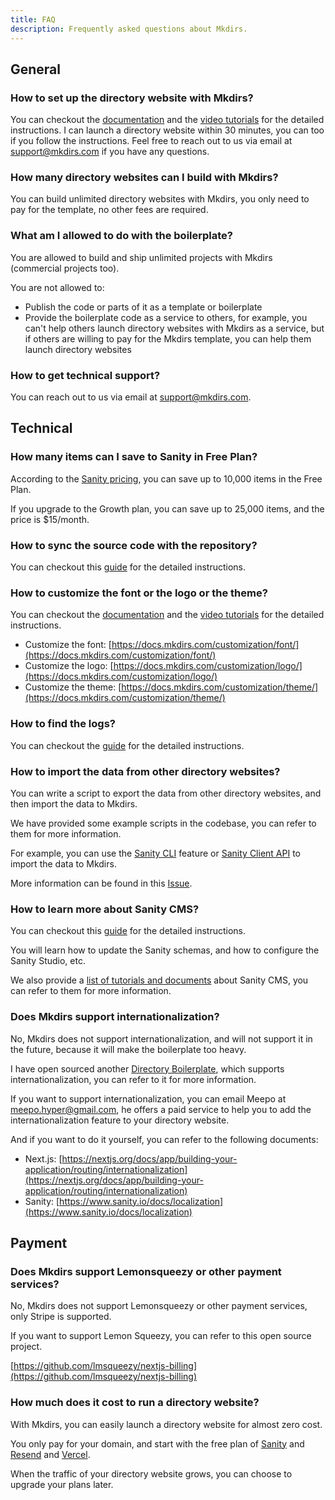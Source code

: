 ```yaml
---
title: FAQ
description: Frequently asked questions about Mkdirs.
---
```



## General

### How to set up the directory website with Mkdirs?

You can checkout the [documentation](https://docs.mkdirs.com) and the [video tutorials](https://youtube.com/@MkdirsHQ) for the detailed instructions.
I can launch a directory website within 30 minutes, you can too if you follow the instructions.
Feel free to reach out to us via email at [support@mkdirs.com](mailto:support@mkdirs.com) if you have any questions.

### How many directory websites can I build with Mkdirs?

You can build unlimited directory websites with Mkdirs, you only need to pay for the template, no other fees are required.

### What am I allowed to do with the boilerplate?

You are allowed to build and ship unlimited projects with Mkdirs (commercial projects too).

You are not allowed to:
- Publish the code or parts of it as a template or boilerplate
- Provide the boilerplate code as a service to others, for example, you can't help others launch directory websites with Mkdirs as a service, but if others are willing to pay for the Mkdirs template, you can help them launch directory websites

### How to get technical support?

You can reach out to us via email at [support@mkdirs.com](mailto:support@mkdirs.com).

## Technical

### How many items can I save to Sanity in Free Plan?

According to the [Sanity pricing](https://www.sanity.io/pricing), you can save up to 10,000 items in the Free Plan.

If you upgrade to the Growth plan, you can save up to 25,000 items, and the price is $15/month.

### How to sync the source code with the repository?

You can checkout this [guide](https://docs.mkdirs.com/guide/develop/#how-to-sync-the-code) for the detailed instructions.

### How to customize the font or the logo or the theme?

You can checkout the [documentation](https://docs.mkdirs.com) and the [video tutorials](https://youtube.com/@MkdirsHQ) for the detailed instructions.

- Customize the font: [https://docs.mkdirs.com/customization/font/](https://docs.mkdirs.com/customization/font/)
- Customize the logo: [https://docs.mkdirs.com/customization/logo/](https://docs.mkdirs.com/customization/logo/)
- Customize the theme: [https://docs.mkdirs.com/customization/theme/](https://docs.mkdirs.com/customization/theme/)

### How to find the logs?

You can checkout the [guide](https://docs.mkdirs.com/guide/develop/#how-to-find-the-logs) for the detailed instructions.

### How to import the data from other directory websites?

You can write a script to export the data from other directory websites, and then import the data to Mkdirs.

We have provided some example scripts in the codebase, you can refer to them for more information. 

For example, you can use the [Sanity CLI](https://www.sanity.io/docs/cli-reference) feature or [Sanity Client API](https://www.sanity.io/docs/js-client) to import the data to Mkdirs.

More information can be found in this [Issue](https://github.com/MkdirsHQ/mkdirs-template/issues/34).

### How to learn more about Sanity CMS?

You can checkout this [guide](https://docs.mkdirs.com/guide/sanity/) for the detailed instructions.

You will learn how to update the Sanity schemas, and how to configure the Sanity Studio, etc.

We also provide a [list of tutorials and documents](https://docs.mkdirs.com/guide/sanity/#further-reading) about Sanity CMS, you can refer to them for more information.

### Does Mkdirs support internationalization?

No, Mkdirs does not support internationalization, and will not support it in the future, because it will make the boilerplate too heavy.

I have open sourced another [Directory Boilerplate](https://github.com/javayhu/free-directory-boilerplate), which supports internationalization, you can refer to it for more information.

If you want to support internationalization, you can email Meepo at [meepo.hyper@gmail.com](mailto:meepo.hyper@gmail.com), he offers a paid service to help you to add the internationalization feature to your directory website.

And if you want to do it yourself, you can refer to the following documents:

- Next.js: [https://nextjs.org/docs/app/building-your-application/routing/internationalization](https://nextjs.org/docs/app/building-your-application/routing/internationalization)
- Sanity: [https://www.sanity.io/docs/localization](https://www.sanity.io/docs/localization)

## Payment

### Does Mkdirs support Lemonsqueezy or other payment services?

No, Mkdirs does not support Lemonsqueezy or other payment services, only Stripe is supported.

If you want to support Lemon Squeezy, you can refer to this open source project.

[https://github.com/lmsqueezy/nextjs-billing](https://github.com/lmsqueezy/nextjs-billing)

### How much does it cost to run a directory website?

With Mkdirs, you can easily launch a directory website for almost zero cost.

You only pay for your domain, and start with the free plan of [Sanity](https://www.sanity.io/pricing) and [Resend](https://resend.com/pricing) and [Vercel](https://vercel.com/pricing).

When the traffic of your directory website grows, you can choose to upgrade your plans later.
